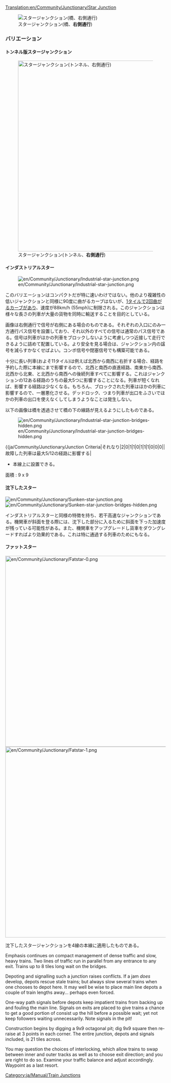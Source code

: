 [[Translation:en/Community/Junctionary/Star Junction]]

{{ja/Community/Junctionary/Navigation}}

[[File:en/Community/Junctionary/Star junction.png|none|frame|スタージャンクション(橋、'''右側通行''')]]

{{ja/Community/Junctionary/Junction Criteria|それなり|2|2|2|2|1|1|0|1|0|0|0||故障は一つの経路のみに影響する|
*大量の列車が同時に利用できる。
*いくつかの分岐路は他より短いので、不要な待ち時間を発生させることがある。
'''コツ'''
*橋またはトンネルから建設する。
*それぞれの分岐路を列車が完全に収まるように調整する。
*できるだけ小さく作る。そうすると橋の下のタイルを1つ節約できる。
*橋とトンネルの組み合わせで建設し、橋とトンネルの長さが3タイルになるようにする(橋の傾斜部含む)
*面積 : 14 x 14
}}



===バリエーション===

==== トンネル版スタージャンクション ====

[[File:en/Community/Junctionary/Star junction 2.png|none|thumb|600px|スタージャンクション(トンネル、'''右側通行''')]]

==== インダストリアルスター ====

[[File:en/Community/Junctionary/Industrial-star-junction.png]]

このバリエーションはコンパクトだが特に速いわけではない。他のより複雑性の低いジャンクションと同様に90度に曲がるカーブはないが、[[ja/Manual/ゲームメカニクス/Main Page#列車|1タイルで2回曲がる]]カーブがあり、速度が88km/h (55mph)に制限される。このジャンクションは様々な長さの列車が大量の貨物を同時に輸送することを目的としている。

画像は右側通行で信号が右側にある場合のものである。それぞれの入口にのみ一方通行パス信号を設置しており、それ以外のすべての信号は通常のパス信号である。信号は列車がほかの列車をブロックしないように考慮しつつ近接して走行できるように詰めて配置している。より安全を見る場合は、ジャンクション内の諡号を減らすかなくせばよい。コンボ信号や閉塞信号でも構築可能である。

十分に長い列車(およそ11タイル)は例えば北西から南西に右折する場合、経路を予約した際に本線にまで影響するので、北西と南西の直進経路、南東から南西、北西から北東、と北西から南西への後続列車すべてに影響する。これはジャンクションの12ある経路のうちの最大5つに影響することになる。列車が短くなれば、影響する経路は少なくなる。もちろん、ブロックされた列車はほかの列車に影響するので、一層悪化させる。デッドロック、つまり列車が出口をふさいでほかの列車の出口を使えなくしてしまうようなことは発生しない。

以下の画像は橋を透過させて橋の下の線路が見えるようにしたものである。

[[File:en/Community/Junctionary/Industrial-star-junction-bridges-hidden.png]]

{{ja/Community/Junctionary/Junction Criteria|それなり|2|0|1|1|0|1|1|1|0|0|0||故障した列車は最大5/12の経路に影響する|
*本線上に設置できる。
面積 : 9 x 9

==== 沈下したスター ====

[[File:en/Community/Junctionary/Sunken-star-junction.png]]
[[File:en/Community/Junctionary/Sunken-star-junction-bridges-hidden.png]]

インダストリアルスターと同様の特徴を持ち、若干高速なジャンクションである。機関車が斜面を登る際には、沈下した部分に入るために斜面を下った加速度が残っている可能性がある。また、機関車をアップグレードし貨車をダウングレードすればより効果的である。これは特に通過する列車のためにもなる。

==== ファットスター ====

[[File:en/Community/Junctionary/Fatstar-0.png|600px]]
[[File:en/Community/Junctionary/Fatstar-1.png|600px]]

沈下したスタージャンクションを4線の本線に適用したものである。

Emphasis continues on compact management of dense traffic and slow, heavy trains. Two lines of traffic run in parallel from any entrance to any exit. Trains up to 8 tiles long wait on the bridges.

Depoting and signalling such a junction raises conflicts. If a jam ''does'' develop, depots rescue stale trains; but always slow several trains when one chooses to depot here. It may well be wise to place main line depots a couple of train lengths away... perhaps even forced. 

One-way path signals before depots keep impatient trains from backing up and fouling the main line. Signals on exits are placed to give trains a chance to get a good portion of consist up the hill before a possible wait; yet not keep followers waiting unnecessarily. Note signals in the pit! 

Construction begins by digging a 9x9 octagonal pit; dig 9x9 square then re-raise at 3 points in each corner. The entire junction, depots and signals included, is 21 tiles across. 

You may question the choices of interlocking, which allow trains to swap between inner and outer tracks as well as to choose exit direction; and you are right to do so. Examine your traffic balance and adjust accordingly. Waypoint as a last resort. 



[[Category:ja/Manual/Train Junctions]]